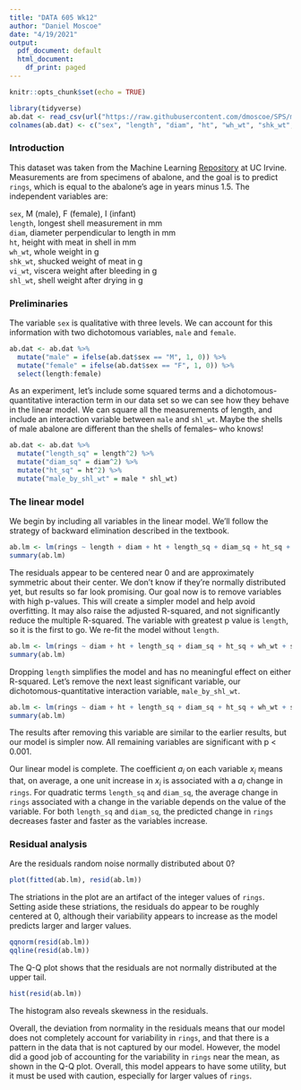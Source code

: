```yaml
---
title: "DATA 605 Wk12"
author: "Daniel Moscoe"
date: "4/19/2021"
output:
  pdf_document: default
  html_document:
    df_print: paged
---
```


```r
knitr::opts_chunk$set(echo = TRUE)
```

```r
library(tidyverse)
ab.dat <- read_csv(url("https://raw.githubusercontent.com/dmoscoe/SPS/main/abalone.csv"))
colnames(ab.dat) <- c("sex", "length", "diam", "ht", "wh_wt", "shk_wt", "vi_wt", "shl_wt", "rings")
```

### Introduction

This dataset was taken from the Machine Learning [Repository](https://archive.ics.uci.edu/ml/datasets/Abalone) at UC Irvine. Measurements are from specimens of abalone, and the goal is to predict `rings`, which is equal to the abalone's age in years minus 1.5. The independent variables are:

`sex`, M (male), F (female), I (infant)  
`length`, longest shell measurement in mm  
`diam`, diameter perpendicular to length in mm  
`ht`, height with meat in shell in mm  
`wh_wt`, whole weight in g  
`shk_wt`, shucked weight of meat in g  
`vi_wt`, viscera weight after bleeding in g  
`shl_wt`, shell weight after drying in g  

### Preliminaries

The variable `sex` is qualitative with three levels. We can account for this information with two dichotomous variables, `male` and `female`.

```r
ab.dat <- ab.dat %>%
  mutate("male" = ifelse(ab.dat$sex == "M", 1, 0)) %>%
  mutate("female" = ifelse(ab.dat$sex == "F", 1, 0)) %>%
  select(length:female)
```

As an experiment, let's include some squared terms and a dichotomous-quantitative interaction term in our data set so we can see how they behave in the linear model. We can square all the measurements of length, and include an interaction variable between `male` and `shl_wt`. Maybe the shells of male abalone are different than the shells of females-- who knows!

```r
ab.dat <- ab.dat %>%
  mutate("length_sq" = length^2) %>%
  mutate("diam_sq" = diam^2) %>%
  mutate("ht_sq" = ht^2) %>%
  mutate("male_by_shl_wt" = male * shl_wt)
```

### The linear model

We begin by including all variables in the linear model. We'll follow the strategy of backward elimination described in the textbook.

```r
ab.lm <- lm(rings ~ length + diam + ht + length_sq + diam_sq + ht_sq + wh_wt + shk_wt + vi_wt + shl_wt + male + male_by_shl_wt + female, data = ab.dat)
summary(ab.lm)
```

The residuals appear to be centered near 0 and are approximately symmetric about their center. We don't know if they're normally distributed yet, but results so far look promising. Our goal now is to remove variables with high p-values. This will create a simpler model and help avoid overfitting. It may also raise the adjusted R-squared, and not significantly reduce the multiple R-squared. The variable with greatest p value is `length`, so it is the first to go. We re-fit the model without `length`. 

```r
ab.lm <- lm(rings ~ diam + ht + length_sq + diam_sq + ht_sq + wh_wt + shk_wt + vi_wt + shl_wt + male + male_by_shl_wt + female, data = ab.dat)
summary(ab.lm)
```

Dropping `length` simplifies the model and has no meaningful effect on either R-squared. Let's remove the next least significant variable, our dichotomous-quantitative interaction variable, `male_by_shl_wt`.

```r
ab.lm <- lm(rings ~ diam + ht + length_sq + diam_sq + ht_sq + wh_wt + shk_wt + vi_wt + shl_wt + male + female, data = ab.dat)
summary(ab.lm)
```

The results after removing this variable are similar to the earlier results, but our model is simpler now. All remaining variables are significant with p < 0.001.

Our linear model is complete. The coefficient $a_{i}$ on each variable $x_{i}$ means that, on average, a one unit increase in $x_{i}$ is associated with a $a_{i}$ change in `rings`. For quadratic terms `length_sq` and `diam_sq`, the average change in `rings` associated with a change in the variable depends on the value of the variable. For both `length_sq` and `diam_sq`, the predicted change in `rings` decreases faster and faster as the variables increase.

### Residual analysis

Are the residuals random noise normally distributed about 0?

```r
plot(fitted(ab.lm), resid(ab.lm))
```

The striations in the plot are an artifact of the integer values of `rings`. Setting aside these striations, the residuals do appear to be roughly centered at 0, although their variability appears to increase as the model predicts larger and larger values. 

```r
qqnorm(resid(ab.lm))
qqline(resid(ab.lm))
```

The Q-Q plot shows that the residuals are not normally distributed at the upper tail.

```r
hist(resid(ab.lm))
```

The histogram also reveals skewness in the residuals.

Overall, the deviation from normality in the residuals means that our model does not completely account for variability in `rings`, and that there is a pattern in the data that is not captured by our model. However, the model did a good job of accounting for the variability in `rings` near the mean, as shown in the Q-Q plot. Overall, this model appears to have some utility, but it must be used with caution, especially for larger values of `rings`. 